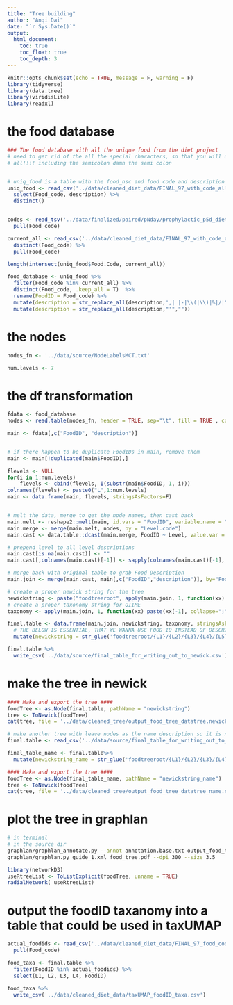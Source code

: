 ```yaml
---
title: "Tree building"
author: "Anqi Dai"
date: "`r Sys.Date()`"
output:
  html_document:
    toc: true
    toc_float: true
    toc_depth: 3
---
```


```r
knitr::opts_chunk$set(echo = TRUE, message = F, warning = F)
library(tidyverse)
library(data.tree)
library(viridisLite)
library(readxl)
```

# the food database

```r
### The food database with all the unique food from the diet project
# need to get rid of the all the special characters, so that you will only see underscores
# all!!!! including the semicolon damn the semi colon


# uniq_food is a table with the food_nsc and food code and description
uniq_food <- read_csv('../data/cleaned_diet_data/FINAL_97_with_code_all_foods_drt_with_EN_finalized.csv') %>% 
  select(Food_code, description) %>% 
  distinct()  


codes <- read_tsv('../data/finalized/paired/pNday/prophylactic_p5d_diet_foodID_dehydrated_weight_per_pt.tsv') %>% 
  pull(Food_code)

current_all <- read_csv('../data/cleaned_diet_data/FINAL_97_with_code_all_foods_drt_with_EN_finalized.csv') %>% 
  distinct(Food_code) %>% 
  pull(Food_code)

length(intersect(uniq_food$Food.Code, current_all))

food_database <- uniq_food %>% 
  filter(Food_code %in% current_all) %>% 
  distinct(Food_code, .keep_all = T)  %>%  
  rename(FoodID = Food_code) %>% 
  mutate(description = str_replace_all(description,',| |-|\\(|\\)|%|/|"|;','_')) %>% 
  mutate(description = str_replace_all(description,"'",""))  
```


# the nodes

```r
nodes_fn <- '../data/source/NodeLabelsMCT.txt'

num.levels <- 7
```

# the df transformation

```r
fdata <- food_database
nodes <- read.table(nodes_fn, header = TRUE, sep="\t", fill = TRUE , colClasses="character")

main <- fdata[,c("FoodID", "description")]


# if there happen to be duplicate FoodIDs in main, remove them
main <- main[!duplicated(main$FoodID),]

flevels <- NULL
for(i in 1:num.levels)
    flevels <- cbind(flevels, I(substr(main$FoodID, 1, i)))
colnames(flevels) <- paste0("L",1:num.levels)
main <- data.frame(main, flevels, stringsAsFactors=F)


# melt the data, merge to get the node names, then cast back
main.melt <- reshape2::melt(main, id.vars = "FoodID", variable.name = "Level", value.name = "Level.code")
main.merge <- merge(main.melt, nodes, by = "Level.code")
main.cast <- data.table::dcast(main.merge, FoodID ~ Level, value.var = "Main.food.description")

# prepend level to all level descriptions
main.cast[is.na(main.cast)] <- ""
main.cast[,colnames(main.cast)[-1]] <- sapply(colnames(main.cast)[-1], function(colname) paste(colname, main.cast[,colname], sep="_"))

# merge back with original table to grab Food Description
main.join <- merge(main.cast, main[,c("FoodID","description")], by="FoodID")

# create a proper newick string for the tree
newickstring <- paste("foodtreeroot", apply(main.join, 1, function(xx) paste(xx[-1], collapse="/")), sep="/")
# create a proper taxonomy string for QIIME
taxonomy <- apply(main.join, 1, function(xx) paste(xx[-1], collapse=";"))

final.table <- data.frame(main.join, newickstring, taxonomy, stringsAsFactors=F) %>% 
  # THE BELOW IS ESSENTIAL, THAT WE WANNA USE FOOD ID INSTEAD OF DESCRIPTION TO REPRESENT THE FOOD
  mutate(newickstring = str_glue('foodtreeroot/{L1}/{L2}/{L3}/{L4}/{L5}/{L6}/{FoodID}'))
```

```r
final.table %>% 
  write_csv('../data/source/final_table_for_writing_out_to_newick.csv')
```


# make the tree in newick

```r
#### Make and export the tree ####
foodTree <- as.Node(final.table, pathName = "newickstring")
tree <- ToNewick(foodTree)
cat(tree, file = '../data/cleaned_tree/output_food_tree_datatree.newick')
```


```r
# make another tree with leave nodes as the name description so it is not some numbers
final.table <- read_csv('../data/source/final_table_for_writing_out_to_newick.csv')

final_table_name <- final.table%>% 
  mutate(newickstring_name = str_glue('foodtreeroot/{L1}/{L2}/{L3}/{L4}/{L5}/{L6}/{description}'))

#### Make and export the tree ####
foodTree <- as.Node(final_table_name, pathName = "newickstring_name")
tree <- ToNewick(foodTree)
cat(tree, file = '../data/cleaned_tree/output_food_tree_datatree_name.newick')
```


# plot the tree in graphlan

```bash
# in terminal
# in the source dir
graphlan/graphlan_annotate.py --annot annotation.base.txt output_food_tree_datatree.newick  guide_1.xml
graphlan/graphlan.py guide_1.xml food_tree.pdf --dpi 300 --size 3.5
```

```r
library(networkD3)
useRtreeList <- ToListExplicit(foodTree, unname = TRUE)
radialNetwork( useRtreeList)
```

# output the foodID taxanomy into a table that could be used in taxUMAP

```r
actual_foodids <- read_csv('../data/cleaned_diet_data/FINAL_97_food_code_counts_matrix.csv') %>% 
  pull(Food_code)

food_taxa <- final.table %>% 
  filter(FoodID %in% actual_foodids) %>% 
  select(L1, L2, L3, L4, FoodID)

food_taxa %>% 
  write_csv('../data/cleaned_diet_data/taxUMAP_foodID_taxa.csv')
```


